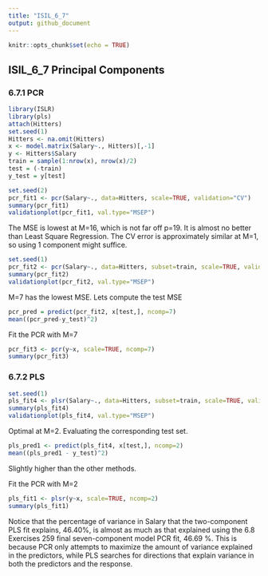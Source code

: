 ```yaml
---
title: "ISIL_6_7"
output: github_document
---
```

  
  ```r
knitr::opts_chunk$set(echo = TRUE)
```

## ISIL_6_7 Principal Components

### 6.7.1 PCR

```r
library(ISLR)
library(pls)
attach(Hitters)
set.seed(1)
Hitters <- na.omit(Hitters)
x <- model.matrix(Salary~., Hitters)[,-1]
y <- Hitters$Salary
train = sample(1:nrow(x), nrow(x)/2)
test = (-train)
y_test = y[test]
```

```r
set.seed(2)
pcr_fit1 <- pcr(Salary~., data=Hitters, scale=TRUE, validation="CV")
summary(pcr_fit1)
validationplot(pcr_fit1, val.type="MSEP")
```

The MSE is lowest at M=16, which is not far off p=19. It is almost no better than Least Square Regression. The CV error is approximately similar at M=1, so using 1 component might suffice.

```r
set.seed(1)
pcr_fit2 <- pcr(Salary~., data=Hitters, subset=train, scale=TRUE, validation="CV")
summary(pcr_fit2)
validationplot(pcr_fit2, val.type="MSEP")
```

M=7 has the lowest MSE. Lets compute the test MSE
```r
pcr_pred = predict(pcr_fit2, x[test,], ncomp=7)
mean((pcr_pred-y_test)^2)
```

Fit the PCR with M=7
```r
pcr_fit3 <- pcr(y~x, scale=TRUE, ncomp=7)
summary(pcr_fit3)
```

### 6.7.2 PLS

```r
set.seed(1)
pls_fit4 <- plsr(Salary~., data=Hitters, subset=train, scale=TRUE, validation="CV")
summary(pls_fit4)
validationplot(pls_fit4, val.type="MSEP")
```

Optimal at M=2. Evaluating the corresponding test set.
```r
pls_pred1 <- predict(pls_fit4, x[test,], ncomp=2)
mean((pls_pred1 - y_test)^2)
```
Slightly higher than the other methods.

Fit the PCR with M=2
```r
pls_fit1 <- plsr(y~x, scale=TRUE, ncomp=2)
summary(pls_fit1)
```
Notice that the percentage of variance in Salary that the two-component PLS fit explains, 46.40%, is almost as much as that explained using the 6.8 Exercises 259 final seven-component model PCR fit, 46.69 %. This is because PCR only attempts to maximize the amount of variance explained in the predictors, while PLS searches for directions that explain variance in both the predictors and the response.
